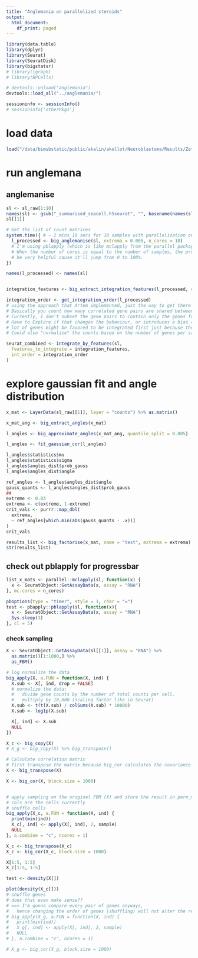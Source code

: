 ```yaml
---
title: "Anglemania on parallelized steroids"
output:
  html_document:
    df_print: paged
---
```


```r
library(data.table)
library(dplyr)
library(Seurat)
library(SeuratDisk)
library(bigstatsr)
# library(igraph)
# library(BPCells)
```


```r
# devtools::unload("anglemania")
devtools::load_all("../anglemania/")
```

```r
sessioninfo <- sessionInfo()
# sessioninfo['otherPkgs']
```

# load data
```r
load("/data/bimsbstatic/public/akalin/akollot/Neuroblastoma/Results/Zethoven_Tothill_natcomm_2022_PCPG/anglemania/Zethoven_example_dataset.RDS")

```

# run anglemana
## anglemanise
```r
sl <- sl_raw[1:10]
names(sl) <- gsub("_summarised_seacell.h5seurat", "", basename(names(sl)))
sl[[1]]

# Get the list of count matrices
system.time({ # ~ 2 mins 18 secs for 10 samples with parallelization on 10 cores
  l_processed <- big_anglemanise(sl, extrema = 0.005, n_cores = 10)
  # I'm using pblapply (which is like mclapply from the parallel package but with a progress bar).
  # When the number of cores is equal to the number of samples, the progress bar will not
  # be very helpful cause it'll jump from 0 to 100%.
})

names(l_processed) <- names(sl)


integration_features <- big_extract_integration_features(l_processed, cutoff = 7)

integration_order <- get_integration_order(l_processed)
# using the approach that Artem implemented, just the way to get there is different.
# Basically you count how many correlated gene pairs are shared between two samples.
# Currently, I don't subset the gene pairs to contain only the genes from "integration_features". 
# Have to Explore if that changes the behaviour, or introduces a bias ==> samples with a 
# lot of genes might be favored to be integrated first just because they have a higher probability to share genes.
# Could also "normalize" the counts based on the number of genes per sample?
```

```r
seurat_combined <- integrate_by_features(sl,
  features_to_integrate = integration_features,
  int_order = integration_order
)
```



# explore gaussian fit and angle distribution
```r
x_mat <- LayerData(sl_raw[[1]], layer = "counts") %>% as.matrix()

x_mat_ang <- big_extract_angles(x_mat)

l_angles <- big_approximate_angles(x_mat_ang, quantile_split = 0.005)

l_angles <- fit_gaussian_cor(l_angles)

l_angles$statistics$mu
l_angles$statistics$sigma
l_angles$angles_dist$prob_gauss
l_angles$angles_dist$angle

ref_angles <- l_angles$angles_dist$angle
gauss_quants <- l_angles$angles_dist$prob_gauss
##
extreme <- 0.03
extrema <- c(extreme, 1-extreme)
crit_vals <- purrr::map_dbl(
  extrema,
  ~ ref_angles[which.min(abs(gauss_quants - .x))]
)
crit_vals

results_list <- big_factorise(x_mat, name = "test", extrema = extrema)
str(results_list)


```



## check out pblapply for progressbar
```r
list_x_mats <- parallel::mclapply(sl, function(x) {
  x <- SeuratObject::GetAssayData(x, assay = "RNA")
}, mc.cores = n_cores)

pboptions(type = "timer", style = 1, char = "=")
test <- pbapply::pblapply(sl, function(x){
  x <- SeuratObject::GetAssayData(x, assay = "RNA")
  Sys.sleep(3)
}, cl = 5)
```


### check sampling 
```r
X <- SeuratObject::GetAssayData(sl[[1]], assay = "RNA") %>%
  as.matrix()[1:1000,] %>%
  as_FBM()

# log normalize the data
big_apply(X, a.FUN = function(X, ind) {
  X.sub <- X[, ind, drop = FALSE]
  # normalize the data:
  #   divide gene counts by the number of total counts per cell,
  #   multiply by 10,000 (scaling factor like in Seurat)
  X.sub <- t(t(X.sub) / colSums(X.sub) * 10000)
  X.sub <- log1p(X.sub)

  X[, ind] <- X.sub
  NULL
})

X_c <- big_copy(X)
# X_g <- big_copy(X) %>% big_transpose()

# Calculate correlation matrix
# first transpose the matrix because big_cor calculates the covariance (XT*X)
X <- big_transpose(X)

X <- big_cor(X, block.size = 1000)


# apply sampling on the original FBM (X) and store the result in perm_mat
# cols are the cells currently
# shuffle cells
big_apply(X_c, a.FUN = function(X, ind) {
  print(min(ind))
  X_c[, ind] <- apply(X[, ind], 2, sample)
  NULL
}, a.combine = "c", ncores = 1)

X_c <- big_transpose(X_c)
X_c <- big_cor(X_c, block.size = 1000)

X[1:5, 1:5]
X_c[1:5, 1:5]

test <- density(X[])

plot(density(X_c[]))
# shuffle genes
# does that even make sense??
# ==> I'm gonna compare every pair of genes anyways, 
#   hence changing the order of genes (shuffling) will not alter the results
# big_apply(X_g, a.FUN = function(X, ind) {
#   print(min(ind))
#   X_g[, ind] <- apply(X[, ind], 2, sample)
#   NULL
# }, a.combine = "c", ncores = 1)

# X_g <- big_cor(X_g, block.size = 1000)

```